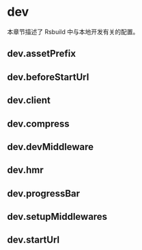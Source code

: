 # dev

本章节描述了 Rsbuild 中与本地开发有关的配置。

## dev.assetPrefix


<AssetPrefix />

## dev.beforeStartUrl


<BeforeStartUrl />

## dev.client


<Client />

## dev.compress


<Compress />

## dev.devMiddleware


<DevMiddleware />

## dev.hmr


<Hmr />

## dev.progressBar


<ProgressBar />

## dev.setupMiddlewares


<SetupMiddlewares />

## dev.startUrl


<StartUrl />
